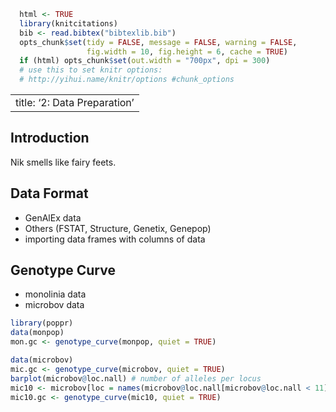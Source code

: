 ```r
  html <- TRUE
  library(knitcitations)
  bib <- read.bibtex("bibtexlib.bib")
  opts_chunk$set(tidy = FALSE, message = FALSE, warning = FALSE, 
                 fig.width = 10, fig.height = 6, cache = TRUE)
  if (html) opts_chunk$set(out.width = "700px", dpi = 300)
  # use this to set knitr options: 
  # http://yihui.name/knitr/options #chunk_options
```

---
title: '2: Data Preparation'
---

Introduction
----

Nik smells like fairy feets.


Data Format
----

 - GenAlEx data
 - Others (FSTAT, Structure, Genetix, Genepop)
 - importing data frames with columns of data

Genotype Curve
----

 - monolinia data
 - microbov data
 
```r
library(poppr)
data(monpop)
mon.gc <- genotype_curve(monpop, quiet = TRUE)
```

```r
data(microbov)
mic.gc <- genotype_curve(microbov, quiet = TRUE)
barplot(microbov@loc.nall) # number of alleles per locus
mic10 <- microbov[loc = names(microbov@loc.nall[microbov@loc.nall < 11])] # At most 10 alleles/locus
mic10.gc <- genotype_curve(mic10, quiet = TRUE)
```

